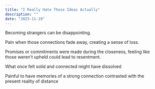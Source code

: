 ```yaml
---
title: "I Really Hate Those Ideas Actually"
description: ""
date: "2023-11-19"
---
```


Becoming strangers can be disappointing.

Pain when those connections fade away, creating a sense of loss.

Promises or commitments were made during the closeness, feeling like those weren’t upheld could lead to resentment.

What once felt solid and connected might have dissolved

Painful to have memories of a strong connection contrasted with the present reality of distance
